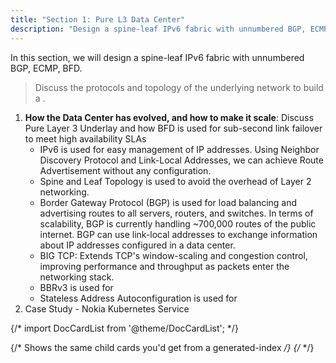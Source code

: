 ```yaml
---
title: "Section 1: Pure L3 Data Center"
description: "Design a spine-leaf IPv6 fabric with unnumbered BGP, ECMP, and <50ms failover."
---
```


In this section, we will design a spine-leaf IPv6 fabric with unnumbered BGP, ECMP, BFD.

> Discuss the protocols and topology of the underlying network to build a .
1. **How the Data Center has evolved, and how to make it scale**: Discuss Pure Layer 3 Underlay and how BFD is used for sub-second link failover to meet high availability SLAs
    - IPv6 is used for easy management of IP addresses. Using Neighbor Discovery Protocol and Link-Local Addresses, we can achieve Route Advertisement without any configuration.
    - Spine and Leaf Topology is used to avoid the overhead of Layer 2 networking.
	- Border Gateway Protocol (BGP) is used for load balancing and advertising routes to all servers, routers, and switches. In terms of scalability, BGP is currently handling ~700,000 routes of the public internet. BGP can use link-local addresses to exchange information about IP addresses configured in a data center.
	- BIG TCP: Extends TCP's window-scaling and congestion control, improving performance and throughput as packets enter the networking stack.
	- BBRv3 is used for
	- Stateless Address Autoconfiguration is used for
2. Case Study - Nokia Kubernetes Service


{/* import DocCardList from '@theme/DocCardList'; */}

{/* Shows the same child cards you'd get from a generated-index */}
{/* <DocCardList /> */}
